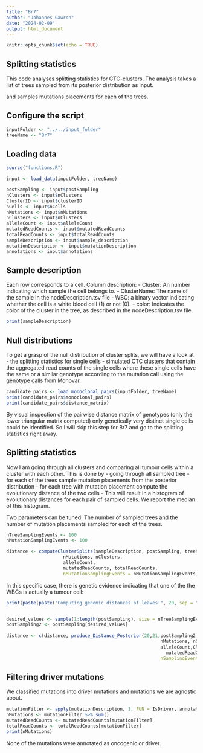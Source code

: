 ```yaml
---
title: "Br7"
author: "Johannes Gawron"
date: "2024-02-09"
output: html_document
---
```


```r
knitr::opts_chunk$set(echo = TRUE)
```

## Splitting statistics

This code analyses splitting statistics for CTC-clusters. The analysis takes a list of trees sampled from its posterior distribution as input.

and samples mutations placements for each of the trees.


## Configure the script
```r
inputFolder <- "../../input_folder"
treeName <- "Br7"
```

## Loading data
```r
source("functions.R")

input <- load_data(inputFolder, treeName)

postSampling <- input$postSampling
nClusters <- input$nClusters
ClusterID <- input$clusterID
nCells <- input$nCells  
nMutations <- input$nMutations
nClusters <- input$nClusters
alleleCount <- input$alleleCount
mutatedReadCounts <- input$mutatedReadCounts
totalReadCounts <- input$totalReadCounts
sampleDescription <- input$sample_description
mutationDescription <- input$mutationDescription
annotations <- input$annotations
```



## Sample description 

Each row corresponds to a cell.
Column description:
  - Cluster: An number indicating which sample the cell belongs to.
  - ClusterName: The name of the sample in the nodeDescription.tsv file
  - WBC: a binary vector indicating whether the cell is a white blood cell (1) or not (0).
  - color: Indicates the color of the cluster in the tree, as described in the nodeDescription.tsv
          file.
  
```r
print(sampleDescription)
```

## Null distributions

To get a grasp of the null distribution of cluster splits, we will have a look at 
  - the splitting statistics for single cells
  - simulated CTC clusters that contain the aggregated read counts of the single cells
  where these single cells have the same or a similar genotype according to the mutation
  call using the genotype calls from Monovar.

```r
candidate_pairs <- load_monoclonal_pairs(inputFolder, treeName)
print(candidate_pairs$monoclonal_pairs)
print(candidate_pairs$distance_matrix)
```

By visual inspection of the pairwise distance matrix of genotypes (only the lower triangular matrix computed)
only genetically very distinct single cells could be identified. So I will skip
this step for Br7 and go to the splitting statistics right away.


## Splitting statistics
Now I am going through all clusters and comparing all tumour cells within a cluster
with each other.
This is done by
  - going through all sampled tree
  - for each of the trees sample mutation placements from the posterior distribution
  - for each tree with mutation placement compute the evolutionary distance of the two 
    cells
  - This will result in a histogram of evolutionary distances for each pair of
    sampled cells. We report the median of this histogram.
    
Two parameters can be tuned: The number of sampled trees and the number of mutation
placements sampled for each of the trees.

```r

nTreeSamplingEvents <- 100
nMutationSamplingEvents <- 100

distance <- computeClusterSplits(sampleDescription, postSampling, treeName, nCells,
                     nMutations, nClusters,
                     alleleCount,
                     mutatedReadCounts, totalReadCounts,
                     nMutationSamplingEvents = nMutationSamplingEvents, nTreeSamplingEvents = nTreeSamplingEvents)
```





In this specific case, there is genetic evidence indicating that one of the the WBCs is actually a tumour cell:


```r
print(paste(paste("Computing genomic distances of leaves:", 20, sep = " "), 21, sep = " "))


desired_values <- sample(1:length(postSampling), size = nTreeSamplingEvents, replace = FALSE) %>% sort()
postSampling2 <- postSampling[desired_values]
  
distance <- c(distance, produce_Distance_Posterior(20,21,postSampling2, treeName, nCells,
                                                         nMutations, nClusters,
                                                         alleleCount,ClusterID,
                                                           mutatedReadCounts,totalReadCounts,sampleDescription$WBC,
                                                         nSamplingEvents = nMutationSamplingEvents, clusterName = "lemonchiffon")) 

```



## Filtering driver mutations

We classified mutations into driver mutations and mutations we are agnostic about.

```r
mutationFilter <- apply(mutationDescription, 1, FUN = IsDriver, annotations)
nMutations <- mutationFilter %>% sum() 
mutatedReadCounts <- mutatedReadCounts[mutationFilter]
totalReadCounts <- totalReadCounts[mutationFilter]
print(nMutations)
```

None of the mutations were annotated as oncogenic or driver.